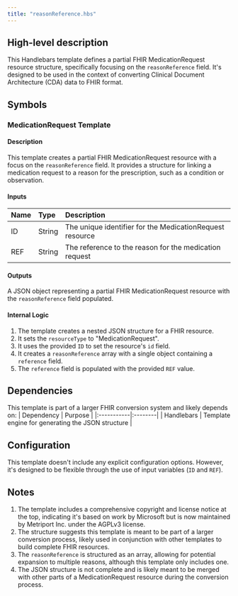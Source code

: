 ```yaml
---
title: "reasonReference.hbs"
---
```


## High-level description
This Handlebars template defines a partial FHIR MedicationRequest resource structure, specifically focusing on the `reasonReference` field. It's designed to be used in the context of converting Clinical Document Architecture (CDA) data to FHIR format.

## Symbols

### MedicationRequest Template
#### Description
This template creates a partial FHIR MedicationRequest resource with a focus on the `reasonReference` field. It provides a structure for linking a medication request to a reason for the prescription, such as a condition or observation.

#### Inputs
| Name | Type | Description |
|:-----|:-----|:------------|
| ID | String | The unique identifier for the MedicationRequest resource |
| REF | String | The reference to the reason for the medication request |

#### Outputs
A JSON object representing a partial FHIR MedicationRequest resource with the `reasonReference` field populated.

#### Internal Logic
1. The template creates a nested JSON structure for a FHIR resource.
2. It sets the `resourceType` to "MedicationRequest".
3. It uses the provided `ID` to set the resource's `id` field.
4. It creates a `reasonReference` array with a single object containing a `reference` field.
5. The `reference` field is populated with the provided `REF` value.

## Dependencies
This template is part of a larger FHIR conversion system and likely depends on:
| Dependency | Purpose |
|:-----------|:--------|
| Handlebars | Template engine for generating the JSON structure |

## Configuration
This template doesn't include any explicit configuration options. However, it's designed to be flexible through the use of input variables (`ID` and `REF`).

## Notes
1. The template includes a comprehensive copyright and license notice at the top, indicating it's based on work by Microsoft but is now maintained by Metriport Inc. under the AGPLv3 license.
2. The structure suggests this template is meant to be part of a larger conversion process, likely used in conjunction with other templates to build complete FHIR resources.
3. The `reasonReference` is structured as an array, allowing for potential expansion to multiple reasons, although this template only includes one.
4. The JSON structure is not complete and is likely meant to be merged with other parts of a MedicationRequest resource during the conversion process.